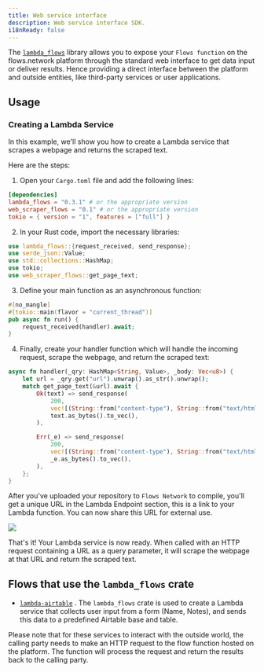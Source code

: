 ```yaml
---
title: Web service interface
description: Web service interface SDK.
i18nReady: false
---
```


The [`lambda_flows`](https://docs.rs/lambda_flows/) library allows you to expose your `Flows function` on the flows.network platform through the standard web interface to get data input or deliver results. Hence providing a direct interface between the platform and outside entities, like third-party services or user applications.


## Usage
### Creating a Lambda Service

In this example, we'll show you how to create a Lambda service that scrapes a webpage and returns the scraped text.

Here are the steps: 
1. Open your `Cargo.toml` file and add the following lines:

```toml
[dependencies]
lambda_flows = "0.3.1" # or the appropriate version
web_scraper_flows = "0.1" # or the appropriate version
tokio = { version = "1", features = ["full"] }
``` 
2. In your Rust code, import the necessary libraries:

```rust
use lambda_flows::{request_received, send_response};
use serde_json::Value;
use std::collections::HashMap;
use tokio;
use web_scraper_flows::get_page_text;
``` 
3. Define your main function as an asynchronous function:

```rust
#[no_mangle]
#[tokio::main(flavor = "current_thread")]
pub async fn run() {
    request_received(handler).await;
}
``` 
4. Finally, create your handler function which will handle the incoming request, scrape the webpage, and return the scraped text:

```rust
async fn handler(_qry: HashMap<String, Value>, _body: Vec<u8>) {
    let url = _qry.get("url").unwrap().as_str().unwrap();
    match get_page_text(&url).await {
        Ok(text) => send_response(
            200,
            vec![(String::from("content-type"), String::from("text/html"))],
            text.as_bytes().to_vec(),
        ),

        Err(_e) => send_response(
            200,
            vec![(String::from("content-type"), String::from("text/html"))],
            _e.as_bytes().to_vec(),
        ),
    };
}
```

After you've uploaded your repository to `Flows Network` to compile, you'll get a unique URL in the Lambda Endpoint section, this is a link to your Lambda function. You can now share this URL for external use.

![](/assests/lambda-endpoint.png)

That's it! Your Lambda service is now ready. When called with an HTTP request containing a URL as a query parameter, it will scrape the webpage at that URL and return the scraped text.


## Flows that use the `lambda_flows` crate 
- [`lambda-airtable`](https://github.com/flows-network/lambda-airtable/tree/master) . The `lambda_flows` crate is used to create a Lambda service that collects user input from a form (Name, Notes), and sends this data to a predefined Airtable base and table.

Please note that for these services to interact with the outside world, the calling party needs to make an HTTP request to the flow function hosted on the platform. The function will process the request and return the results back to the calling party.
